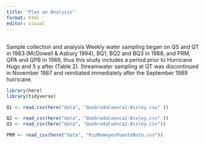 ```yaml
---
title: "Plan an Analysis"
format: html
editor: visual
---
```


##
Sample collection and analysis
Weekly water sampling began on QS and QT in 1983 (McDowell & Asbury
1994), BQ1, BQ2 and BQ3 in 1988, and PRM, QPA and QPB in 1989, thus
this study includes a period prior to Hurricane Hugo and 5 y after (Table 2).
Streamwater sampling at QT was discontinued in November 1987 and reinitiated immediately after the September 1989 hurricane.

```r
library(here)
library(tidyverse)

Q1 <- read.csv(here("data", "QuebradaCuenca1-Bisley.csv" ))

Q2 <- read_csv(here("data", "QuebradaCuenca2-Bisley.csv" ))
Q3 <- read_csv(here("data", "QuebradaCuenca2-Bisley.csv"))

PRM <- read_csv(here("data", "RioMameyesPuenteRoto.csv"))
```

